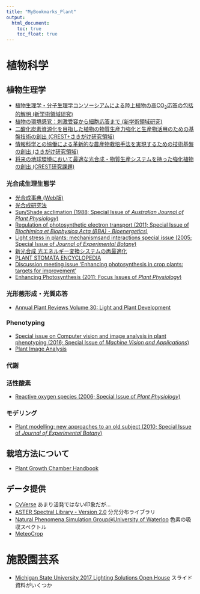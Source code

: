 ```yaml
---
title: "MyBookmarks_Plant"
output:
  html_document:
    toc: true
    toc_float: true
---
```


# 植物科学

## 植物生理学

- [植物生理学・分子生理学コンソーシアムによる陸上植物の高CO~2~応答の包括的解明 (新学術領域研究)](http://www.biology.kyushu-u.ac.jp/~plant/shinryoiki/index.html)  
- [植物の環境感覚：刺激受容から細胞応答まで (新学術領域研究)](http://esplant.net/index.html)  
- [二酸化炭素資源化を目指した植物の物質生産力強化と生産物活用のための基盤技術の創出 (CREST+さきがけ研究領域)](http://www.jst.go.jp/presto/plantsci/)  
- [情報科学との協働による革新的な農産物栽培手法を実現するための技術基盤の創出 (さきがけ研究領域)](http://www.jst.go.jp/kisoken/presto/research_area/ongoing/bunyah27-6.html)  
- [将来の地球環境において最適な光合成・物質生産システムを持った強化植物の創出 (CREST研究課題)](http://hostgk3.biology.tohoku.ac.jp/hikosaka/CREST/index.html)  

### 光合成生理生態学

- [光合成事典 (Web版)](http://photosyn.jp/pwiki/index.php?%E5%85%89%E5%90%88%E6%88%90%E4%BA%8B%E5%85%B8)  
- [光合成研究法](http://www.lowtem.hokudai.ac.jp/plantadapt/photosynthesis_way-j.html)  
- [Sun/Shade acclimation (1988; Special Issue of *Australian Journal of Plant Physiology*)](http://www.publish.csiro.au/nid/103/issue/2664.htm)  
- [Regulation of photosynthetic electron transport (2011; Special Issue of *Biochimica et Biophysica Acta (BBA) - Bioenergetics*)](http://www.sciencedirect.com/science/journal/00052728/1807/8)  
- [Light stress in plants: mechanismsand interactions special issue (2005; Special Issue of *Journal of Experimental Botany*)](http://jxb.oxfordjournals.org/content/56/411.toc)  
- [新光合成 光エネルギー変換システムの再最適化](http://photosynthesis.nibb.ac.jp/)  
- [PLANT STOMATA ENCYCLOPEDIA](https://plantstomata.wordpress.com/)
- [Discussion meeting issue ‘Enhancing photosynthesis in crop plants: targets for improvement’](http://rstb.royalsocietypublishing.org/content/372/1730)
- [Enhancing Photosynthesis (2011; Focus Issues of *Plant Physiology*)](http://www.plantphysiol.org/content/155/1)

### 光形態形成・光質応答

- [Annual Plant Reviews Volume 30: Light and Plant Development](http://onlinelibrary.wiley.com/book/10.1002/9780470988893)  

### Phenotyping

- [Special issue on Computer vision and image analysis in plant phenotyping (2016; Special Issue of *Machine Vision and Applications*)](http://link.springer.com/journal/138/27/5/page/1)  
- [Plant Image Analysis](http://www.plant-image-analysis.org/)

### 代謝  


### 活性酸素

- [Reactive oxygen species (2006; Special Issue of *Plant Physiology*)](http://www.plantphysiol.org/content/141/2)  

### モデリング

- [Plant modelling: new approaches to an old subject (2010; Special Issue of *Journal of Experimental Botany*)](http://jxb.oxfordjournals.org/content/61/8.toc)  


## 栽培方法について

- [Plant Growth Chamber Handbook](http://www.controlledenvironments.org/Growth_Chamber_Handbook/Plant_Growth_Chamber_Handbook.htm)  


## データ提供

- [CyVerse](http://www.cyverse.org/) あまり活発ではない印象だが...  
- [ASTER Spectral Library - Version 2.0](http://speclib.jpl.nasa.gov/) 分光分布ライブラリ
- [Natural Phenomena Simulation Group@University of Waterloo](http://www.npsg.uwaterloo.ca/data/leaves.php) 色素の吸収スペクトル  
- [MeteoCrop](http://meteocrop.dc.affrc.go.jp/)

# 施設園芸系

- [Michigan State University 2017 Lighting Solutions Open House](http://urbanagnews.com/blog/michigan-state-university-2017-lighting-solutions-open-house/) スライド資料がいくつか